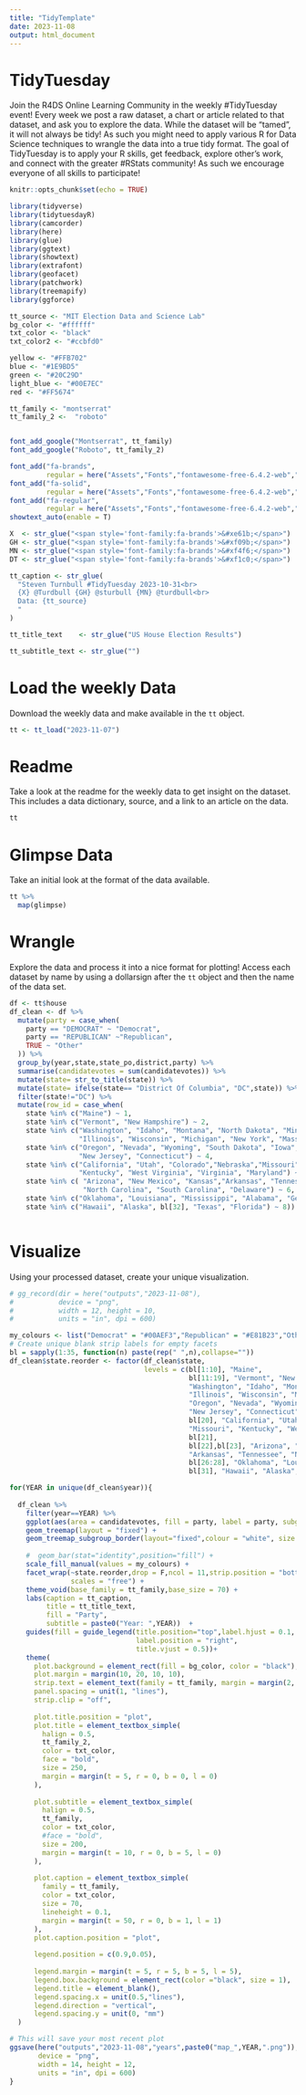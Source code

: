 ```yaml
---
title: "TidyTemplate"
date: 2023-11-08
output: html_document
---
```


# TidyTuesday

Join the R4DS Online Learning Community in the weekly #TidyTuesday event!
Every week we post a raw dataset, a chart or article related to that dataset, and ask you to explore the data.
While the dataset will be “tamed”, it will not always be tidy! As such you might need to apply various R for Data Science techniques to wrangle the data into a true tidy format.
The goal of TidyTuesday is to apply your R skills, get feedback, explore other’s work, and connect with the greater #RStats community!
As such we encourage everyone of all skills to participate!

```r

knitr::opts_chunk$set(echo = TRUE)

library(tidyverse)
library(tidytuesdayR)
library(camcorder)
library(here)
library(glue)
library(ggtext)
library(showtext)
library(extrafont)
library(geofacet)
library(patchwork)
library(treemapify)
library(ggforce)
```

```R
tt_source <- "MIT Election Data and Science Lab"
bg_color <- "#ffffff"
txt_color <- "black"
txt_color2 <- "#ccbfd0"

yellow <- "#FFB702"  
blue <- "#1E9BD5"
green <- "#20C29D"
light_blue <- "#00E7EC"
red <- "#FF5674"

tt_family <- "montserrat"
tt_family_2 <-  "roboto"


font_add_google("Montserrat", tt_family)
font_add_google("Roboto", tt_family_2)

font_add("fa-brands",
         regular = here("Assets","Fonts","fontawesome-free-6.4.2-web","webfonts","fa-brands-400.ttf"))
font_add("fa-solid",
         regular = here("Assets","Fonts","fontawesome-free-6.4.2-web","webfonts","fa-solid-900.ttf"))
font_add("fa-regular",
         regular = here("Assets","Fonts","fontawesome-free-6.4.2-web","webfonts","fa-regular-400.ttf"))
showtext_auto(enable = T) 

X  <- str_glue("<span style='font-family:fa-brands'>&#xe61b;</span>")
GH <- str_glue("<span style='font-family:fa-brands'>&#xf09b;</span>")
MN <- str_glue("<span style='font-family:fa-brands'>&#xf4f6;</span>")
DT <- str_glue("<span style='font-family:fa-brands'>&#xf1c0;</span>")

tt_caption <- str_glue(
  "Steven Turnbull #TidyTuesday 2023-10-31<br>
  {X} @Turdbull {GH} @sturbull {MN} @turdbull<br>
  Data: {tt_source}
  "
)

tt_title_text    <- str_glue("US House Election Results")

tt_subtitle_text <- str_glue("") 
```

# Load the weekly Data

Download the weekly data and make available in the `tt` object.

```r

tt <- tt_load("2023-11-07")

```


# Readme

Take a look at the readme for the weekly data to get insight on the dataset.
This includes a data dictionary, source, and a link to an article on the data.

```r

tt

```


# Glimpse Data

Take an initial look at the format of the data available.

```r

tt %>% 
  map(glimpse)

```

# Wrangle

Explore the data and process it into a nice format for plotting! Access each dataset by name by using a dollarsign after the `tt` object and then the name of the data set.

```r
df <- tt$house
df_clean <- df %>% 
  mutate(party = case_when(
    party == "DEMOCRAT" ~ "Democrat",
    party == "REPUBLICAN" ~"Republican",
    TRUE ~ "Other"
  )) %>%
  group_by(year,state,state_po,district,party) %>%
  summarise(candidatevotes = sum(candidatevotes)) %>%
  mutate(state= str_to_title(state)) %>%
  mutate(state= ifelse(state== "District Of Columbia", "DC",state)) %>%
  filter(state!="DC") %>%
  mutate(row_id = case_when(
    state %in% c("Maine") ~ 1,
    state %in% c("Vermont", "New Hampshire") ~ 2,
    state %in% c("Washington", "Idaho", "Montana", "North Dakota", "Minnesota",
                 "Illinois", "Wisconsin", "Michigan", "New York", "Massachusetts", "Rhode Island") ~3,
    state %in% c("Oregon", "Nevada", "Wyoming", "South Dakota", "Iowa", "Indiana", "Ohio", "Pennsylvania",
                 "New Jersey", "Connecticut") ~ 4,
    state %in% c("California", "Utah", "Colorado","Nebraska","Missouri",
                 "Kentucky", "West Virginia", "Virginia", "Maryland") ~ 5,
    state %in% c( "Arizona", "New Mexico", "Kansas","Arkansas", "Tennessee",
                  "North Carolina", "South Carolina", "Delaware") ~ 6,
    state %in% c("Oklahoma", "Louisiana", "Mississippi", "Alabama", "Georgia") ~ 7,
    state %in% c("Hawaii", "Alaska", bl[32], "Texas", "Florida") ~ 8))



```


# Visualize

Using your processed dataset, create your unique visualization.

```R
# gg_record(dir = here("outputs","2023-11-08"),
#           device = "png",
#           width = 12, height = 10, 
#           units = "in", dpi = 600)
```


```r
my_colours <- list("Democrat" = "#00AEF3","Republican" = "#E81B23","Other"="green4")
# Create unique blank strip labels for empty facets
bl = sapply(1:35, function(n) paste(rep(" ",n),collapse=""))
df_clean$state.reorder <- factor(df_clean$state,
                                 levels = c(bl[1:10], "Maine",
                                            bl[11:19], "Vermont", "New Hampshire",
                                            "Washington", "Idaho", "Montana", "North Dakota", "Minnesota",
                                            "Illinois", "Wisconsin", "Michigan", "New York", "Massachusetts", "Rhode Island",
                                            "Oregon", "Nevada", "Wyoming", "South Dakota", "Iowa", "Indiana", "Ohio", "Pennsylvania",
                                            "New Jersey", "Connecticut",
                                            bl[20], "California", "Utah", "Colorado","Nebraska",
                                            "Missouri", "Kentucky", "West Virginia", "Virginia", "Maryland",
                                            bl[21],
                                            bl[22],bl[23], "Arizona", "New Mexico", "Kansas",
                                            "Arkansas", "Tennessee", "North Carolina", "South Carolina", "Delaware", bl[24:25],
                                            bl[26:28], "Oklahoma", "Louisiana", "Mississippi", "Alabama", "Georgia", bl[29:30],
                                            bl[31], "Hawaii", "Alaska", bl[32], "Texas", bl[33:35], "Florida"))

for(YEAR in unique(df_clean$year)){
  
  df_clean %>% 
    filter(year==YEAR) %>%
    ggplot(aes(area = candidatevotes, fill = party, label = party, subgroup = district), color = NA, start = "topleft") +
    geom_treemap(layout = "fixed") +
    geom_treemap_subgroup_border(layout="fixed",colour = "white", size = 1) +
    
    #  geom_bar(stat="identity",position="fill") +
    scale_fill_manual(values = my_colours) +
    facet_wrap(~state.reorder,drop = F,ncol = 11,strip.position = "bottom",
               scales = "free") +
    theme_void(base_family = tt_family,base_size = 70) +
    labs(caption = tt_caption,
         title = tt_title_text,
         fill = "Party",
         subtitle = paste0("Year: ",YEAR))  +
    guides(fill = guide_legend(title.position="top",label.hjust = 0.1,
                               label.position = "right",
                               title.vjust = 0.5))+
    theme(
      plot.background = element_rect(fill = bg_color, color = "black"),
      plot.margin = margin(10, 20, 10, 10),
      strip.text = element_text(family = tt_family, margin = margin(2, 0, 2, 0), color = "black"),
      panel.spacing = unit(1, "lines"),
      strip.clip = "off",
      
      plot.title.position = "plot",
      plot.title = element_textbox_simple(
        halign = 0.5,
        tt_family_2,
        color = txt_color,
        face = "bold",
        size = 250,
        margin = margin(t = 5, r = 0, b = 0, l = 0)
      ),
      
      plot.subtitle = element_textbox_simple(
        halign = 0.5,
        tt_family,
        color = txt_color,
        #face = "bold",
        size = 200,
        margin = margin(t = 10, r = 0, b = 5, l = 0)
      ),
      
      plot.caption = element_textbox_simple(
        family = tt_family, 
        color = txt_color,
        size = 70,
        lineheight = 0.1,
        margin = margin(t = 50, r = 0, b = 1, l = 1)
      ),
      plot.caption.position = "plot",
      
      legend.position = c(0.9,0.05),
      
      legend.margin = margin(t = 5, r = 5, b = 5, l = 5),
      legend.box.background = element_rect(color ="black", size = 1),
      legend.title = element_blank(),
      legend.spacing.x = unit(0.5,"lines"),
      legend.direction = "vertical",
      legend.spacing.y = unit(0, "mm")
  )

# This will save your most recent plot
ggsave(here("outputs","2023-11-08","years",paste0("map_",YEAR,".png")),
       device = "png",
       width = 14, height = 12, 
       units = "in", dpi = 600)
}  
```
